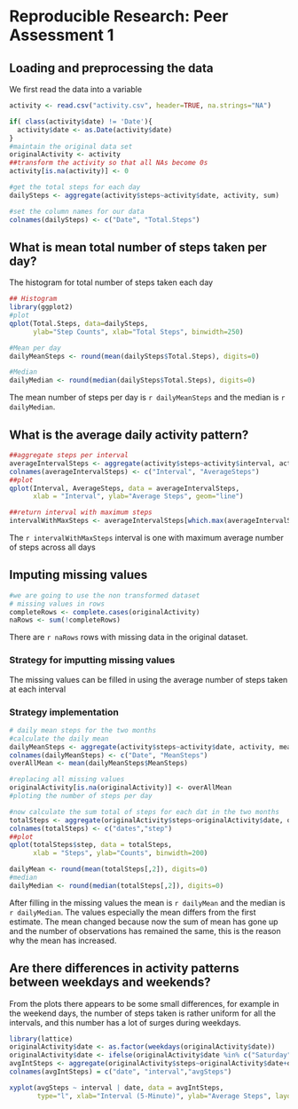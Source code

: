 # Reproducible Research: Peer Assessment 1
## Loading and preprocessing the data
We first read the data into a variable
```r
activity <- read.csv("activity.csv", header=TRUE, na.strings="NA")

if( class(activity$date) != 'Date'){
  activity$date <- as.Date(activity$date)
}
#maintain the original data set
originalActivity <- activity
##transform the activity so that all NAs become 0s
activity[is.na(activity)] <- 0

#get the total steps for each day
dailySteps <- aggregate(activity$steps~activity$date, activity, sum)

#set the column names for our data
colnames(dailySteps) <- c("Date", "Total.Steps")
```

## What is mean total number of steps taken per day?
The histogram for total number of steps taken each day
```r
## Histogram
library(ggplot2)
#plot
qplot(Total.Steps, data=dailySteps, 
      ylab="Step Counts", xlab="Total Steps", binwidth=250)

#Mean per day
dailyMeanSteps <- round(mean(dailySteps$Total.Steps), digits=0)

#Median
dailyMedian <- round(median(dailySteps$Total.Steps), digits=0)
```

The mean number of steps per day is `r dailyMeanSteps` and the median is `r dailyMedian`.

## What is the average daily activity pattern?
```r
##aggregate steps per interval
averageIntervalSteps <- aggregate(activity$steps~activity$interval, activity, mean)
colnames(averageIntervalSteps) <- c("Interval", "AverageSteps")
##plot
qplot(Interval, AverageSteps, data = averageIntervalSteps, 
      xlab = "Interval", ylab="Average Steps", geom="line")

##return interval with maximum steps
intervalWithMaxSteps <- averageIntervalSteps[which.max(averageIntervalSteps$Average),1]
```

The `r intervalWithMaxSteps` interval is one with maximum average number of steps across all days

## Imputing missing values
```r
#we are going to use the non transformed dataset
# missing values in rows
completeRows <- complete.cases(originalActivity)
naRows <- sum(!completeRows)
```

There are `r naRows` rows with missing data in the original dataset.

### Strategy for imputting missing values
The missing values can be filled in using the average number of steps taken at each interval

### Strategy implementation
```r

# daily mean steps for the two months
#calculate the daily mean
dailyMeanSteps <- aggregate(activity$steps~activity$date, activity, mean)
colnames(dailyMeanSteps) <- c("Date", "MeanSteps")
overAllMean <- mean(dailyMeanSteps$MeanSteps)

#replacing all missing values
originalActivity[is.na(originalActivity)] <- overAllMean
#ploting the number of steps per day

#now calculate the sum total of steps for each dat in the two months
totalSteps <- aggregate(originalActivity$steps~originalActivity$date, originalActivity, sum)
colnames(totalSteps) <- c("dates","step")
##plot
qplot(totalSteps$step, data = totalSteps, 
      xlab = "Steps", ylab="Counts", binwidth=200)

dailyMean <- round(mean(totalSteps[,2]), digits=0)
#median
dailyMedian <- round(median(totalSteps[,2]), digits=0)
```

After filling in the missing values the mean is `r dailyMean` and the median is `r dailyMedian`.
The values especially the mean differs from the first estimate.
The mean changed because now the sum of mean has gone up and the number of observations has remained the same, 
this is the reason why the mean has increased.

## Are there differences in activity patterns between weekdays and weekends?
From the plots there appears to be some small differences, for example in the weekend days, the number of steps taken is rather
uniform for all the intervals, and this number has a lot of surges during weekdays.
```r
library(lattice)
originalActivity$date <- as.factor(weekdays(originalActivity$date))
originalActivity$date <- ifelse(originalActivity$date %in% c("Saturday", "Sunday"), "weekend","weekday")
avgIntSteps <- aggregate(originalActivity$steps~originalActivity$date+originalActivity$interval, originalActivity, mean)
colnames(avgIntSteps) = c("date", "interval","avgSteps")

xyplot(avgSteps ~ interval | date, data = avgIntSteps, 
       type="l", xlab="Interval (5-Minute)", ylab="Average Steps", layout=c(1,2))
```

